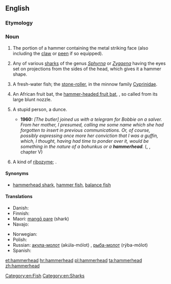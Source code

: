 ==English==
{{rfi}}
{{wikipedia}}
{{wikispecies}}
===Etymology===
{{compound|hammer|head}}
===Noun===
{{en-noun}}

# The portion of a hammer containing the metal striking face (also including the [[claw]] or [[peen]] if so equipped).
# {{context|zoology|lang=en}} Any of various [[shark]]s of the genus ''[[Sphyrna]]'' or ''[[Zygaena]]'' having the eyes set on projections from the sides of the head, which gives it a hammer shape.
# {{context|zoology|lang=en}} A fresh-water fish; the [[stone-roller]], in the minnow family [[Cyprinidae]].
# {{context|zoology|lang=en}} An African fruit bat, the [[hammer-headed fruit bat]], {{taxlink|Hypsignathus monstrosus|species}}, so called from its large blunt nozzle.
# {{context|slang|lang=en}} A stupid person, a dunce.
#* '''1960:''' ''[The butler] joined us with a telegram for Bobbie on a salver. From her mother, I presumed, calling me some name which she had forgotten to insert in previous communications. Or, of course, possibly expressing once more her conviction that I was a guffin, which, I thought, having had time to ponder over it, would be something in the nature of a bohunkus or a '''hammerhead'''.'' ({{w|P. G. Wodehouse}}, ''{{w|Jeeves in the Offing}}'', chapter V)
# {{context|biology|lang=en}} A kind of [[ribozyme]]; {{w|Hammerhead ribozyme}}.

====Synonyms====
*{{sense|shark}} [[hammerhead shark]], [[hammer fish]], [[balance fish]]

====Translations====
{{trans-top|shark}}
* Danish: {{t|da|hammerhaj}}
* Finnish: {{t+|fi|vasarahai}}
* Maori: [[mangō pare]] (shark)
* Navajo: {{t|nv|łóóʼ hashkéhé bitsiiʼ dikʼání}}
{{trans-mid}}
* Norwegian: {{t|no|hammerhai|m}}
* Polish: {{t|pl|rekin młot|m}}
* Russian: [[акула-молот]] (akúla-mólot) {{g|f}}, [[рыба-молот]] (rýba-mólot) {{g|f}}
* Spanish: {{t|es|cornudilla|f}}
{{trans-bottom}}

[[Category:en:Fish]]
[[Category:en:Sharks]]

[[et:hammerhead]]
[[hr:hammerhead]]
[[pl:hammerhead]]
[[ta:hammerhead]]
[[zh:hammerhead]]